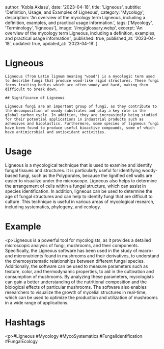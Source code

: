 
  author: 'Kobla Aklasu',
  date: '2023-04-18',
  title: 'Ligneous',
  subtitle: 'Definition, Usage, and Examples of Ligneous',
  category: 'Mycology',
  description: 'An overview of the mycology term Ligneous, including a definition, examples, and practical usage information.',
  tags: ['Mycology', 'Terminology', 'ligneous'],
  image: '/img/glossary.webp',
  excerpt: 'An overview of the mycology term Ligneous, including a definition, examples, and practical usage information.',
  published: true,
  published_at: '2023-04-18',
  updated: true,
  updated_at: '2023-04-18'
}




# Ligneous
    
    Ligneous (from Latin lignum meaning "wood") is a mycologic term used to describe fungi that produce wood-like rigid structures. These fungi forms fruiting bodies which are often woody and hard, making them difficult to break down.
    
    ## Significance of Ligneous
    
    Ligneous fungi are an important group of fungi, as they contribute to the decomposition of woody substrates and play a key role in the global carbon cycle. In addition, they are increasingly being studied for their potential applications in industrial products such as adhesives and bioplastics. Furthermore, some species of ligneous fungi have been found to produce useful bioactive compounds, some of which have antimicrobial and antioxidant activities.

# Usage

Ligneous is a mycological technique that is used to examine and identify fungal tissues and structures. It is particularly useful for identifying woody-based fungi, such as the Polyporales, because the lignified cell walls are easier to visualize under the microscope. Ligneous also helps to determine the arrangement of cells within a fungal structure, which can assist in species identification. In addition, ligneous can be used to determine the age of fungal structures and can help to identify fungi that are difficult to culture. This technique is useful in various areas of mycological research, including systematics, phylogeny, and ecology.

# Example

&lt;p&gt;Ligneous is a powerful tool for mycologists, as it provides a detailed microscopic analysis of fungi, mushrooms, and their components. Specifically, the Ligneous software has been used in the study of macro- and micronutrients found in mushrooms and their derivatives, to understand the chemosystematic relationships between different fungal species. Additionally, the software can be used to measure parameters such as texture, color, and thermodynamic properties, to aid in the cultivation and consumption of mushrooms. By analyzing these parameters, mycologists can gain a better understanding of the nutritional composition and the biological effects of particular mushrooms. The software also enables researchers to visualize the growth of mycelial structures in real-time, which can be used to optimize the production and utilization of mushrooms in a wide range of applications.

# Hashtags

&lt;p&gt;#Ligneous #Mycology #MycoSystematics #FungalIdentification #FungalEcology

